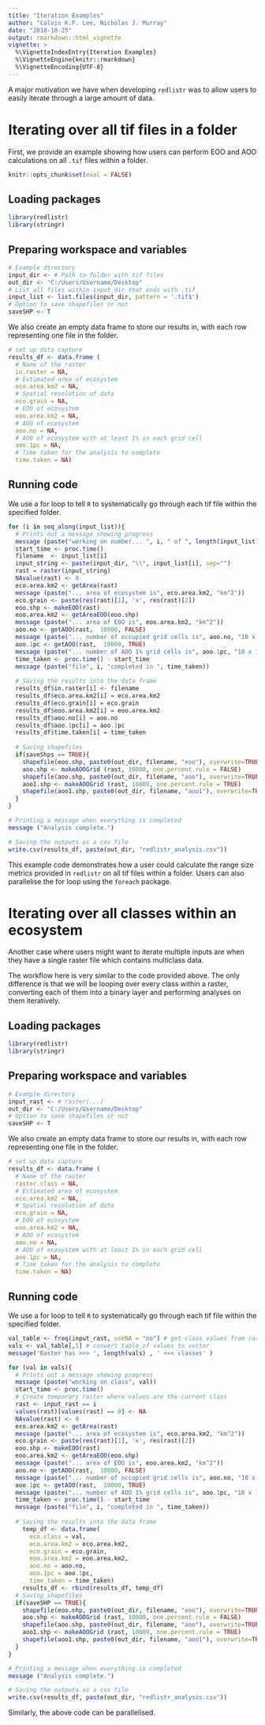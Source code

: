 ---
title: "Iteration Examples"
author: "Calvin K.F. Lee, Nicholas J. Murray"
date: "2018-10-25"
output: rmarkdown::html_vignette
vignette: >
  %\VignetteIndexEntry{Iteration Examples}
  %\VignetteEngine{knitr::rmarkdown}
  %\VignetteEncoding{UTF-8}
---

A major motivation we have when developing `redlistr` was to allow users to
easily iterate through a large amount of data. 

# Iterating over all tif files in a folder
First, we provide an example showing how users can perform EOO and AOO
calculations on all `.tif` files within a folder.

```{r global_options, include=FALSE}
knitr::opts_chunk$set(eval = FALSE)
```

## Loading packages
```{r}
library(redlistr)
library(stringr)
```

## Preparing workspace and variables
```{r}
# Example directory
input_dir <- # Path to folder with tif files
out_dir <- "C:/Users/Username/Desktop" 
# List all files within input_dir that ends with .tif
input_list <- list.files(input_dir, pattern = '.tif$') 
# Option to save shapefiles or not
saveSHP <- T
```

We also create an empty data frame to store our results in, with each row
representing one file in the folder.

```{r}
# set up data capture
results_df <- data.frame (
  # Name of the raster
  in.raster = NA,
  # Estimated area of ecosystem
  eco.area.km2 = NA,
  # Spatial resolution of data
  eco.grain = NA,
  # EOO of ecosystem
  eoo.area.km2 = NA,
  # AOO of ecosystem
  aoo.no = NA,
  # AOO of ecosystem with at least 1% in each grid cell
  aoo.1pc = NA,
  # Time taken for the analysis to complete 
  time.taken = NA)
```

## Running code
We use a for loop to tell `R` to systematically go through each tif file
within the specified folder.

```{r}
for (i in seq_along(input_list)){
  # Prints out a message showing progress
  message (paste("working on number... ", i, " of ", length(input_list)))
  start_time <- proc.time()
  filename  <- input_list[i]
  input_string <- paste(input_dir, "\\", input_list[i], sep="")
  rast = raster(input_string)
  NAvalue(rast) <- 0
  eco.area.km2 <- getArea(rast)
  message (paste("... area of ecosystem is", eco.area.km2, "km^2"))
  eco.grain <- paste(res(rast)[1], 'x', res(rast)[2])
  eoo.shp <- makeEOO(rast)
  eoo.area.km2 <- getAreaEOO(eoo.shp)
  message (paste("... area of EOO is", eoo.area.km2, "km^2"))
  aoo.no <- getAOO(rast,  10000, FALSE)
  message (paste("... number of occupied grid cells is", aoo.no, "10 x 10-km cells"))
  aoo.1pc <- getAOO(rast,  10000, TRUE)
  message (paste("... number of AOO 1% grid cells is", aoo.1pc, "10 x 10-km cells"))
  time_taken <- proc.time() - start_time
  message (paste("file", i, "completed in ", time_taken))
  
  # Saving the results into the data frame
  results_df$in.raster[i] <- filename
  results_df$eco.area.km2[i] = eco.area.km2
  results_df$eco.grain[i] = eco.grain
  results_df$eoo.area.km2[i] = eoo.area.km2
  results_df$aoo.no[i] = aoo.no
  results_df$aoo.1pc[i] = aoo.1pc
  results_df$time.taken[i] = time_taken
  
  # Saving shapefiles
  if(saveShps == TRUE){
    shapefile(eoo.shp, paste0(out_dir, filename, "eoo"), overwrite=TRUE)
    aoo.shp <- makeAOOGrid (rast, 10000, one.percent.rule = FALSE)
    shapefile(aoo.shp, paste0(out_dir, filename, "aoo"), overwrite=TRUE)
    aoo1.shp <- makeAOOGrid (rast, 10000, one.percent.rule = TRUE)
    shapefile(aoo1.shp, paste0(out_dir, filename, "aoo1"), overwrite=TRUE)
  }
}

# Printing a message when everything is completed
message ("Analysis complete.")

# Saving the outputs as a csv file
write.csv(results_df, paste(out_dir, "redlistr_analysis.csv"))
```

This example code demonstrates how a user could calculate the range size metrics
provided in `redlistr` on all tif files within a folder. Users can also
parallelise the for loop using the `foreach` package.

# Iterating over all classes within an ecosystem
Another case where users might want to iterate multiple inputs are when they
have a single raster file which contains multiclass data.

The workflow here is very similar to the code provided above. The only
difference is that we will be looping over every class within a raster,
converting each of them into a binary layer and performing analyses on them
iteratively.

## Loading packages
```{r}
library(redlistr)
library(stringr)
```

## Preparing workspace and variables
```{r}
# Example directory
input_rast <- # raster(...)
out_dir <- "C:/Users/Username/Desktop" 
# Option to save shapefiles or not
saveSHP <- T
```

We also create an empty data frame to store our results in, with each row
representing one file in the folder.

```{r}
# set up data capture
results_df <- data.frame (
  # Name of the raster
  raster.class = NA,
  # Estimated area of ecosystem
  eco.area.km2 = NA,
  # Spatial resolution of data
  eco.grain = NA,
  # EOO of ecosystem
  eoo.area.km2 = NA,
  # AOO of ecosystem
  aoo.no = NA,
  # AOO of ecosystem with at least 1% in each grid cell
  aoo.1pc = NA,
  # Time taken for the analysis to complete 
  time.taken = NA)
```

## Running code
We use a for loop to tell `R` to systematically go through each tif file
within the specified folder.

```{r}
val_table <- freq(input_rast, useNA = "no") # get class values from raster
vals <- val_table[,1] # convert table of values to vector
message('Raster has >>> ', length(vals) , ' <<< classes' )

for (val in vals){
  # Prints out a message showing progress
  message (paste("working on class", val))
  start_time <- proc.time()
  # Create temporary raster where values are the current class
  rast <- input_rast == i
  values(rast)[values(rast) == 0] <- NA
  NAvalue(rast) <- 0
  eco.area.km2 <- getArea(rast)
  message (paste("... area of ecosystem is", eco.area.km2, "km^2"))
  eco.grain <- paste(res(rast)[1], 'x', res(rast)[2])
  eoo.shp <- makeEOO(rast)
  eoo.area.km2 <- getAreaEOO(eoo.shp)
  message (paste("... area of EOO is", eoo.area.km2, "km^2"))
  aoo.no <- getAOO(rast,  10000, FALSE)
  message (paste("... number of occupied grid cells is", aoo.no, "10 x 10-km cells"))
  aoo.1pc <- getAOO(rast,  10000, TRUE)
  message (paste("... number of AOO 1% grid cells is", aoo.1pc, "10 x 10-km cells"))
  time_taken <- proc.time() - start_time
  message (paste("file", i, "completed in ", time_taken))
  
  # Saving the results into the data frame
    temp_df <- data.frame(
      eco.class = val,
      eco.area.km2 = eco.area.km2,
      eco.grain = eco.grain,
      eoo.area.km2 = eoo.area.km2,
      aoo.no = aoo.no,
      aoo.1pc = aoo.1pc,
      time_taken = time_taken)
    results_df <- rbind(results_df, temp_df)
  # Saving shapefiles
  if(saveSHP == TRUE){
    shapefile(eoo.shp, paste0(out_dir, filename, "eoo"), overwrite=TRUE)
    aoo.shp <- makeAOOGrid (rast, 10000, one.percent.rule = FALSE)
    shapefile(aoo.shp, paste0(out_dir, filename, "aoo"), overwrite=TRUE)
    aoo1.shp <- makeAOOGrid (rast, 10000, one.percent.rule = TRUE)
    shapefile(aoo1.shp, paste0(out_dir, filename, "aoo1"), overwrite=TRUE)
  }
}

# Printing a message when everything is completed
message ("Analysis complete.")

# Saving the outputs as a csv file
write.csv(results_df, paste(out_dir, "redlistr_analysis.csv"))
```

Similarly, the above code can be parallelised.
